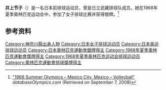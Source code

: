 {{Infobox sportsperson
| name           = 井上节子
|show-medals=yes
|medaltemplates={{MedalSport | 女子[[排球|排球]]}}
{{MedalCountry | {{JPN}} }}
{{MedalCompetition|[[奥林匹克运动会|奥林匹克运动会]]}}
{{MedalSilver| [[1968年夏季奥林匹克运动会|1968年 墨西哥城]] |[[1968年夏季奧林匹克運動會排球比賽|女子团体]]}}
}}

'''井上节子'''（{{bd|1946年|9月16日|||Inoue Setsuko}}）是一名日本前排球运动员，曾是日立武藏排球队成员。她在1968年夏季奥林匹克运动会中，参加了女子排球比赛并获得银牌。<ref name=db-ol-VOL1964>[http://www.databaseolympics.com/games/gamessport.htm?g=17&sp=VOL "1968 Summer Olympics – Mexico City, Mexico – Volleyball"] {{Wayback|url=http://www.databaseolympics.com/games/gamessport.htm?g=17&sp=VOL |date=20160311005118 }} ''databaseOlympics.com'' (Retrieved on September 7, 2008)</ref>

==参考资料==
{{Reflist}}

{{DEFAULTSORT:Inoue Setsuko}}
[[Category:神奈川縣出身人物|Category:神奈川縣出身人物]]
[[Category:日本女子排球运动员|Category:日本女子排球运动员]]
[[Category:日本奥运排球运动员|Category:日本奥运排球运动员]]
[[Category:日本奧林匹克運動會銀牌得主|Category:日本奧林匹克運動會銀牌得主]]
[[Category:1968年夏季奧林匹克運動會獎牌得主|Category:1968年夏季奧林匹克運動會獎牌得主]]
[[Category:1968年夏季奥林匹克运动会排球运动员|Category:1968年夏季奥林匹克运动会排球运动员]]
[[Category:奧林匹克運動會排球獎牌得主|Category:奧林匹克運動會排球獎牌得主]]